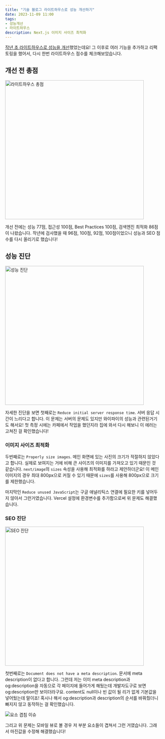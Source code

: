 ```yaml
---
title: "기술 블로그 라이트하우스로 성능 개선하기"
date: 2023-11-09 11:00
tags:
- 성능개선
- 라이트하우스
description: Next.js 이미지 사이즈 최적화
---
```


[작년 초 라이트하우스로 성능을 개선](https://haeun.vercel.app/blog/2204-lighthouse)했었는데요!
그 이후로 여러 기능을 추가하고 리팩토링을 했어서, 다시 한번 라이트하우스 점수를 체크해보았습니다.

## 개선 전 총점

<img alt='라이트하우스 총점' src='/images/blog/23/lighthouseTotal.png' width='450px'/>

개선 전에는 성능 77점, 접근성 100점, Best Practices 100점, 검색엔진 최적화 86점이 나왔습니다.
작년에 검사했을 때 96점, 100점, 92점, 100점이었으니 성능과 SEO 점수를 다시 올리기로 했습니다!

## 성능 진단

<img alt='성능 진단' src='/images/blog/23/lighthousePerformance.png' width='450px'/>

자세한 진단을 보면 첫째로는 `Reduce initial server response time`.
서버 응답 시간이 느리다고 합니다. 이 문제는 서버의 문제도 있지만 와이파이의 성능과 관련된거기도 해서요!
첫 측정 시에는 카페에서 작업을 했던지라 집에 와서 다시 해보니 이 에러는 고쳐진 걸 확인했습니다!

### 이미지 사이즈 최적화

두번째로는 `Properly size images`. 메인 화면에 있는 사진의 크기가 적절하지 않았다고 합니다.
실제로 보여지는 거에 비해 큰 사이즈의 이미지를 가져오고 있기 때문인 것 같습니다.
`next/image`의 `sizes` 속성을 사용해 최적화를 하라고 제안하더군요!
이 메인 이미지의 경우 최대 800px으로 커질 수 있기 때문에 `sizes`를 사용해 800px으로 크기를 제한했습니다.

마지막인 `Reduce unused JavaScript`는 구글 애널리틱스 연결에 필요한 키를 넣어두지 않아서 그런거였습니다.
Vercel 설정에 환경변수를 추가함으로써 위 문제도 해결했습니다.

### SEO 진단

<img alt='SEO 진단' src='/images/blog/23/lighthouseSEO.png' width='450px'/>

첫번째로는 `Document does not have a meta description`.
문서에 meta description이 없다고 합니다.
그런데 저는 이미 meta description과 og:description을 자동으로 각 페이지에 들어가게 해뒀는데
개발자도구로 보면 og:description만 보이더라구요.
content도 null이나 빈 값이 될 리가 없게 기본값을 넣어뒀는데 말이죠!
혹시나 해서 og:description과 description의 순서를 바꿔줬더니 빠지지 않고 동작하는 걸 확인했습니다.

<img alt='요소 겹침 이슈' src='/images/blog/23/lighthouseTarget.png'/>

그리고 위 문제는 모바일 뷰로 볼 경우 저 부분 요소들이 겹쳐서 그런 거였습니다.
그래서 마진값을 수정해 해결했습니다!